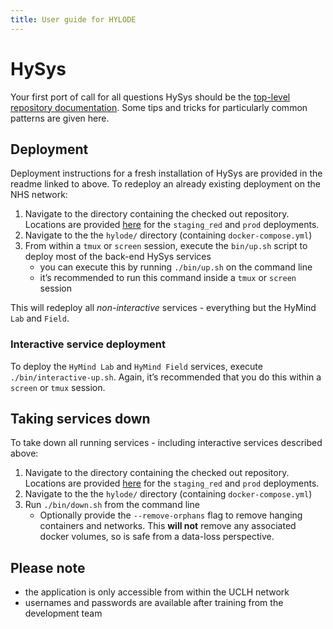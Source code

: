 ```yaml
---
title: User guide for HYLODE
---
```


# HySys
Your first port of call for all questions HySys should be the [top-level repository documentation](https://github.com/HYLODE/HySys/blob/main/hylode/README.md). Some tips and tricks for particularly common patterns are given here.

## Deployment
Deployment instructions for a fresh installation of HySys are provided in the readme linked to above. To redeploy an already existing deployment on the NHS network:

1. Navigate to the directory containing the checked out repository. Locations are provided [here](https://github.com/HYLODE/HySys/blob/main/hylode/README.md) for the `staging_red` and `prod` deployments.
2. Navigate to the the `hylode/` directory (containing `docker-compose.yml`)
3. From within a `tmux` or `screen` session, execute the `bin/up.sh` script to deploy most of the back-end HySys services
    - you can execute this by running `./bin/up.sh` on the command line
    - it's recommended to run this command inside a `tmux` or `screen` session

This will redeploy all *non-interactive* services - everything but the HyMind `Lab` and `Field`.

### Interactive service deployment
To deploy the `HyMind Lab` and `HyMind Field` services, execute `./bin/interactive-up.sh`. Again, it's recommended that you do this within a `screen` or `tmux` session.

## Taking services down
To take down all running services - including interactive services described above:

1. Navigate to the directory containing the checked out repository. Locations are provided [here](https://github.com/HYLODE/HySys/blob/main/hylode/README.md) for the `staging_red` and `prod` deployments.
2. Navigate to the the `hylode/` directory (containing `docker-compose.yml`)
3. Run `./bin/down.sh` from the command line
    - Optionally provide the `--remove-orphans` flag to remove hanging containers and networks. This **will not** remove any associated docker volumes, so is safe from a data-loss perspective.

## Please note
- the application is only accessible from within the UCLH network
- usernames and passwords are available after training from the development team
